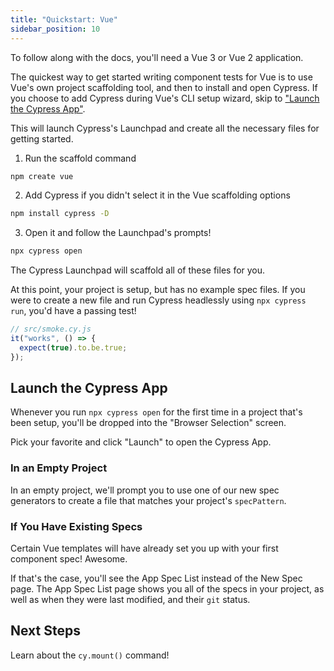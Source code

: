 ```yaml
---
title: "Quickstart: Vue"
sidebar_position: 10
---
```


<CtBetaAlert></CtBetaAlert>

To follow along with the docs, you'll need a Vue 3 or Vue 2 application.

The quickest way to get started writing component tests for Vue is to use Vue's
own project scaffolding tool, and then to install and open Cypress. If you
choose to add Cypress during Vue's CLI setup wizard, skip to
["Launch the Cypress App"](#Launch-the-Cypress-App).

This will launch Cypress's Launchpad and create all the necessary files for
getting started.

1. Run the scaffold command

```bash
npm create vue
```

<!-- TODO: Show video of terminal running this command -->

2. Add Cypress if you didn't select it in the Vue scaffolding options

```bash
npm install cypress -D
```

3. Open it and follow the Launchpad's prompts!

```bash
npx cypress open
```

<!-- TODO: while it's nice to have this photo, it'd be even better to have a video! -->

<DocsImage src="/img/component-testing-automatic-configuration.png" />

<p style={{ fontSize: 0.85 + "rem", textAlign: "center" }}>
  The Cypress Launchpad will scaffold all of these files for you.
</p>

At this point, your project is setup, but has no example spec files. If you were
to create a new file and run Cypress headlessly using `npx cypress run`, you'd
have a passing test!

```js
// src/smoke.cy.js
it("works", () => {
  expect(true).to.be.true;
});
```

## Launch the Cypress App

Whenever you run `npx cypress open` for the first time in a project that's been
setup, you'll be dropped into the "Browser Selection" screen.

<!-- TODO: Browser Selection screen with lots of browsers -->

<!-- Extraneous, belongs somewhere else: This page displays all of the browsers on your computer that we support. This generally means you'll see all Chromium-based browsers, Electron, and Firefox that are on your computer.  -->

Pick your favorite and click "Launch" to open the Cypress App.

### In an Empty Project

In an empty project, we'll prompt you to use one of our new spec generators to
create a file that matches your project's `specPattern`.

<!-- TODO: Video of Generator -->

### If You Have Existing Specs

Certain Vue templates will have already set you up with your first component
spec! Awesome.

<!-- TODO: Video of file list, (modifying file and seeing git change?) -->

If that's the case, you'll see the App Spec List instead of the New Spec page.
The App Spec List page shows you all of the specs in your project, as well as
when they were last modified, and their `git` status.

<!-- TODO: link to framework configuration section of the documentation -->

<!-- A detailed walk-through of the Cypress App is available within the [Framework Configuration]() section of the docs. -->

## Next Steps

Learn about the `cy.mount()` command!
